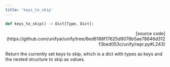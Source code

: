 ```yaml
---
title: 'keys_to_skip'
---
```


```python
def keys_to_skip() -> Dict[Type, Dict]:
```

<p align="right">[source code](https://github.com/unifyai/unify/tree/6ed6188f17625d9078b5ae78646d312f3bed053c/unify/repr.py#L243)</p>

Return the currently set keys to skip, which is a dict with types as keys and the
nested structure to skip as values.